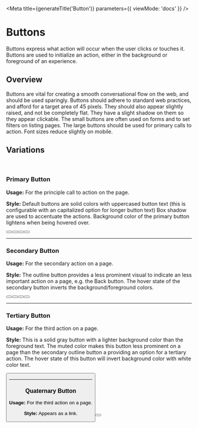
<Meta
  title={generateTitle('Button')}
  parameters={{
    viewMode: 'docs'
  }}
/>

# Buttons
Buttons express what action will occur when the user clicks or touches it. Buttons are used to initialize an action, either in the background or foreground of an experience.

## Overview
Buttons are vital for creating a smooth conversational flow on the web, and should be used sparingly. Buttons should adhere to standard web practices, and afford for a target area of 45 pixels. They should also appear slightly raised, and not be completely flat. They have a slight shadow on them so they appear clickable. The small buttons are often used on forms and to set filters on listing pages. The large buttons should be used for primary calls to action. Font sizes reduce slightly on mobile.


## Variations
<br />

### Primary Button
**Usage:** For the principle call to action on the page.

**Style:**
Default buttons are solid colors with uppercased button text (this is configurable with an capitalized option for longer button text) Box shadow are used to accentuate the actions. Background color of the primary button lightens when being hovered over.
<div className="ma__button-group">
  <Button usage="primary" text="button"/>
  <Button usage="primary" theme="c-primary-alt" text="button"/>
  <Button usage="primary" theme="c-highlight" text="button"/>
  <Button usage="primary" theme="c-gray-dark" text="button"/>
</div>


<hr className="sp--top" />

### Secondary Button
**Usage:** For the secondary action on a page.

**Style:**
The outline button provides a less prominent visual to indicate an less important action on a page, e.g. the Back button. The hover state of the secondary button inverts the background/foreground colors.
<div className="ma__button-group">
  <Button usage="secondary" text="button"/>
  <Button usage="secondary" theme="c-primary-alt" text="button"/>
  <Button usage="secondary" theme="c-highlight" text="button"/>
  <Button usage="secondary" theme="c-gray-dark" text="button"/>
</div>

<hr className="sp--top" />

### Tertiary Button
**Usage:** For the third action on a page.

**Style:** This is a solid gray button with a lighter background color than the foreground text. The muted color makes this button less prominent on a page than the secondary outline button a providing an option for a tertiary action. The hover state of this button will invert background color with white color text.

<Button usage="tertiary" text="button"/>

<hr className="sp--top" />

### Quaternary Button
**Usage:** For the third action on a page.

**Style:**
Appears as a link.

<Button usage="quaternary" text="button"/>
